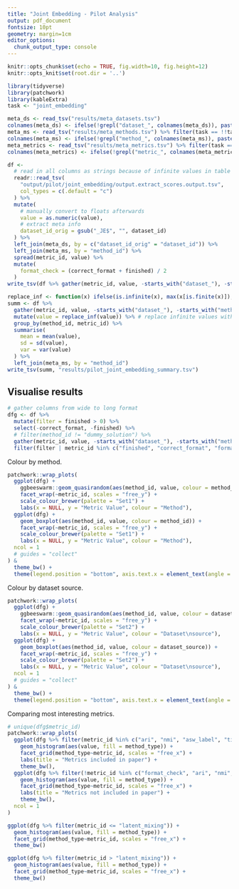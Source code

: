 ```yaml
---
title: "Joint Embedding - Pilot Analysis"
output: pdf_document
fontsize: 10pt
geometry: margin=1cm
editor_options: 
  chunk_output_type: console
---
```


```r
knitr::opts_chunk$set(echo = TRUE, fig.width=10, fig.height=12)
knitr::opts_knit$set(root.dir = '..')

library(tidyverse)
library(patchwork)
library(kableExtra)
task <- "joint_embedding"
```

```r
meta_ds <- read_tsv("results/meta_datasets.tsv")
colnames(meta_ds) <- ifelse(!grepl("dataset_", colnames(meta_ds)), paste0("dataset_", colnames(meta_ds)), colnames(meta_ds))
meta_ms <- read_tsv("results/meta_methods.tsv") %>% filter(task == !!task)
colnames(meta_ms) <- ifelse(!grepl("method_", colnames(meta_ms)), paste0("method_", colnames(meta_ms)), colnames(meta_ms))
meta_metrics <- read_tsv("results/meta_metrics.tsv") %>% filter(task == !!task)
colnames(meta_metrics) <- ifelse(!grepl("metric_", colnames(meta_metrics)), paste0("metric_", colnames(meta_metrics)), colnames(meta_metrics))

df <- 
  # read in all columns as strings because of infinite values in table
  readr::read_tsv(
    "output/pilot/joint_embedding/output.extract_scores.output.tsv",
    col_types = c(.default = "c")
  ) %>%
  mutate(
    # manually convert to floats afterwards
    value = as.numeric(value),
    # extract meta info
    dataset_id_orig = gsub("_JE$", "", dataset_id)
  ) %>% 
  left_join(meta_ds, by = c("dataset_id_orig" = "dataset_id")) %>%
  left_join(meta_ms, by = "method_id") %>%
  spread(metric_id, value) %>% 
  mutate(
    format_check = (correct_format + finished) / 2
  )
write_tsv(df %>% gather(metric_id, value, -starts_with("dataset_"), -starts_with("method_")), "results/pilot_joint_embedding_scores.tsv")
```

```r
replace_inf <- function(x) ifelse(is.infinite(x), max(x[is.finite(x)]), x)
summ <- df %>% 
  gather(metric_id, value, -starts_with("dataset_"), -starts_with("method_")) %>% 
  mutate(value = replace_inf(value)) %>% # replace infinite values with the max
  group_by(method_id, metric_id) %>%
  summarise(
    mean = mean(value),
    sd = sd(value),
    var = var(value)
  ) %>% 
  left_join(meta_ms, by = "method_id")
write_tsv(summ, "results/pilot_joint_embedding_summary.tsv")
```

\newpage
## Visualise results
```r
# gather columns from wide to long format
dfg <- df %>%
  mutate(filter = finished > 0) %>%
  select(-correct_format, -finished) %>%
  # filter(method_id != "dummy_solution") %>%
  gather(metric_id, value, -starts_with("dataset_"), -starts_with("method"), -filter) %>%
  filter(filter | metric_id %in% c("finished", "correct_format", "format_check"))
```

Colour by method.

```r
patchwork::wrap_plots(
  ggplot(dfg) +
    ggbeeswarm::geom_quasirandom(aes(method_id, value, colour = method_id), groupOnX = TRUE, size = 1) +
    facet_wrap(~metric_id, scales = "free_y") +
    scale_colour_brewer(palette = "Set1") +
    labs(x = NULL, y = "Metric Value", colour = "Method"),
  ggplot(dfg) +
    geom_boxplot(aes(method_id, value, colour = method_id)) +
    facet_wrap(~metric_id, scales = "free_y") +
    scale_colour_brewer(palette = "Set1") +
    labs(x = NULL, y = "Metric Value", colour = "Method"),
  ncol = 1
  # guides = "collect"
) &
  theme_bw() +
  theme(legend.position = "bottom", axis.text.x = element_text(angle = 15, hjust = 1))
```

\newpage
Colour by dataset source.

```r
patchwork::wrap_plots(
  ggplot(dfg) +
    ggbeeswarm::geom_quasirandom(aes(method_id, value, colour = dataset_source), groupOnX = TRUE, size = 1) +
    facet_wrap(~metric_id, scales = "free_y") +
    scale_colour_brewer(palette = "Set2") +
    labs(x = NULL, y = "Metric Value", colour = "Dataset\nsource"),
  ggplot(dfg) +
    geom_boxplot(aes(method_id, value, colour = dataset_source)) +
    facet_wrap(~metric_id, scales = "free_y") +
    scale_colour_brewer(palette = "Set2") +
    labs(x = NULL, y = "Metric Value", colour = "Dataset\nsource"),
  ncol = 1
  # guides = "collect"
) &
  theme_bw() +
  theme(legend.position = "bottom", axis.text.x = element_text(angle = 15, hjust = 1))
```


\newpage
Comparing most interesting metrics.

```r
# unique(dfg$metric_id)
patchwork::wrap_plots(
  ggplot(dfg %>% filter(metric_id %in% c("ari", "nmi", "asw_label", "ti_cons_mean", "cc_cons", "asw_batch", "graph_conn"))) + 
    geom_histogram(aes(value, fill = method_type)) + 
    facet_grid(method_type~metric_id, scales = "free_x") +
    labs(title = "Metrics included in paper") +
    theme_bw(),
  ggplot(dfg %>% filter(!metric_id %in% c("format_check", "ari", "nmi", "asw_label", "ti_cons_mean", "cc_cons", "asw_batch", "graph_conn", "ti_cons_ADT_ATAC", "ti_cons_RNA"))) + 
    geom_histogram(aes(value, fill = method_type)) + 
    facet_grid(method_type~metric_id, scales = "free_x") +
    labs(title = "Metrics not included in paper") +
    theme_bw(),
  ncol = 1
)
```

```r
ggplot(dfg %>% filter(metric_id <= "latent_mixing")) + 
  geom_histogram(aes(value, fill = method_type)) + 
  facet_grid(method_type~metric_id, scales = "free_x") +
  theme_bw()
```
```r
ggplot(dfg %>% filter(metric_id > "latent_mixing")) + 
  geom_histogram(aes(value, fill = method_type)) + 
  facet_grid(method_type~metric_id, scales = "free_x") +
  theme_bw()
```

